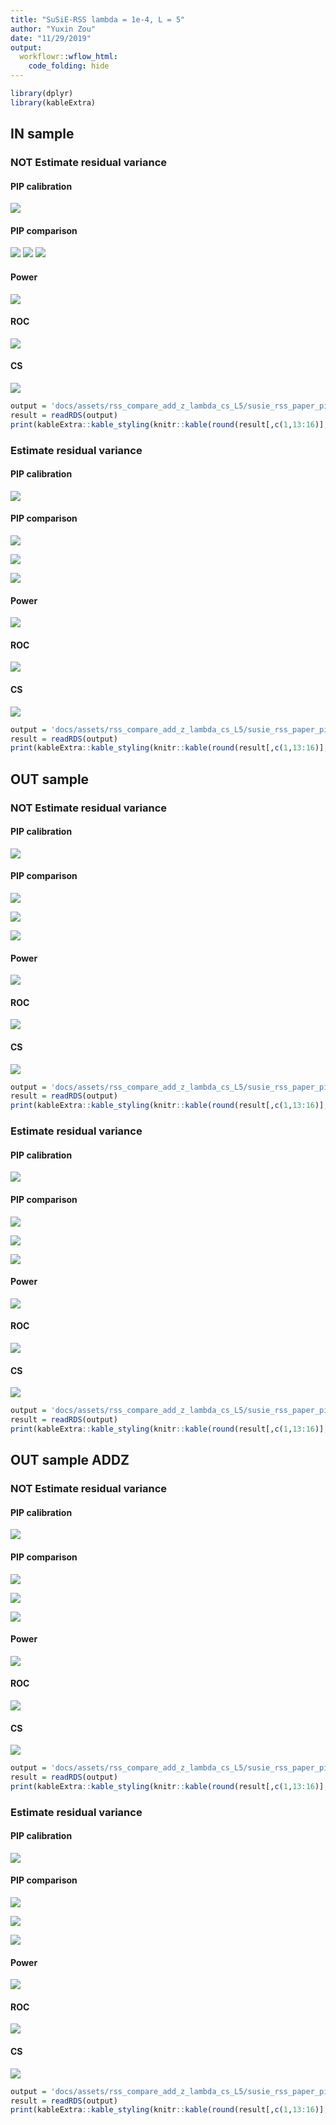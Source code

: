 ```yaml
---
title: "SuSiE-RSS lambda = 1e-4, L = 5"
author: "Yuxin Zou"
date: "11/29/2019"
output:
  workflowr::wflow_html:
    code_folding: hide
---
```


```r
library(dplyr)
library(kableExtra)
```

## IN sample

### NOT Estimate residual variance

#### PIP calibration

![](assets/rss_compare_add_z_lambda_pip_calibration_L5/susie_rss_paper_pip_AZFALSE_ldin_sample_ERFALSE_lamb1e-04_pipcali.png)

#### PIP comparison

![](assets/rss_compare_add_z_lambda_pip_comparison_L5/susie_rss_paper_pip_AZFALSE_ldin_sample_ERFALSE_lamb1e-04_rssVSorig.png)
![](assets/rss_compare_add_z_lambda_pip_comparison_L5/susie_rss_paper_pip_AZFALSE_ldin_sample_ERFALSE_lamb1e-04_rssVScaviar.png)
![](assets/rss_compare_add_z_lambda_pip_comparison_L5/susie_rss_paper_pip_AZFALSE_ldin_sample_ERFALSE_lamb1e-04_rssVSfinemap.png)

#### Power

![](assets/rss_compare_add_z_lambda_roc_L5/susie_rss_paper_pip_AZFALSE_ldin_sample_ERFALSE_lamb1e-04_roc_all_power_combine.png)

#### ROC

![](assets/rss_compare_add_z_lambda_roc_L5/susie_rss_paper_pip_AZFALSE_ldin_sample_ERFALSE_lamb1e-04_roc_all_roc_combine.png)

#### CS

![](assets/rss_compare_add_z_lambda_cs_L5/susie_rss_paper_pip_AZFALSE_ldin_sample_ERFALSE_lamb1e-04_cs_plots.png)

```r
output = 'docs/assets/rss_compare_add_z_lambda_cs_L5/susie_rss_paper_pip_AZFALSE_ldin_sample_ERFALSE_lamb1e-04_cs.rds'
result = readRDS(output)
print(kableExtra::kable_styling(knitr::kable(round(result[,c(1,13:16)],4))))
```

### Estimate residual variance

#### PIP calibration

![](assets/rss_compare_add_z_lambda_pip_calibration_L5/susie_rss_paper_pip_AZFALSE_ldin_sample_ERTRUE_lamb1e-04_pipcali.png)

#### PIP comparison

![](assets/rss_compare_add_z_lambda_pip_comparison_L5/susie_rss_paper_pip_AZFALSE_ldin_sample_ERTRUE_lamb1e-04_rssVSorig.png)

![](assets/rss_compare_add_z_lambda_pip_comparison_L5/susie_rss_paper_pip_AZFALSE_ldin_sample_ERTRUE_lamb1e-04_rssVScaviar.png)

![](assets/rss_compare_add_z_lambda_pip_comparison_L5/susie_rss_paper_pip_AZFALSE_ldin_sample_ERTRUE_lamb1e-04_rssVSfinemap.png)

#### Power

![](assets/rss_compare_add_z_lambda_roc_L5/susie_rss_paper_pip_AZFALSE_ldin_sample_ERTRUE_lamb1e-04_roc_all_power_combine.png)

#### ROC

![](assets/rss_compare_add_z_lambda_roc_L5/susie_rss_paper_pip_AZFALSE_ldin_sample_ERTRUE_lamb1e-04_roc_all_roc_combine.png)

#### CS

![](assets/rss_compare_add_z_lambda_cs_L5/susie_rss_paper_pip_AZFALSE_ldin_sample_ERTRUE_lamb1e-04_cs_plots.png)

```r
output = 'docs/assets/rss_compare_add_z_lambda_cs_L5/susie_rss_paper_pip_AZFALSE_ldin_sample_ERTRUE_lamb1e-04_cs.rds'
result = readRDS(output)
print(kableExtra::kable_styling(knitr::kable(round(result[,c(1,13:16)],4))))
```

## OUT sample

### NOT Estimate residual variance

#### PIP calibration

![](assets/rss_compare_add_z_lambda_pip_calibration_L5/susie_rss_paper_pip_AZFALSE_ldout_sample_ERFALSE_lamb1e-04_pipcali.png)

#### PIP comparison

![](assets/rss_compare_add_z_lambda_pip_comparison_L5/susie_rss_paper_pip_AZFALSE_ldout_sample_ERFALSE_lamb1e-04_rssVSbhat.png)

![](assets/rss_compare_add_z_lambda_pip_comparison_L5/susie_rss_paper_pip_AZFALSE_ldout_sample_ERFALSE_lamb1e-04_rssVScaviar.png)

![](assets/rss_compare_add_z_lambda_pip_comparison_L5/susie_rss_paper_pip_AZFALSE_ldout_sample_ERFALSE_lamb1e-04_rssVSfinemap.png)


#### Power

![](assets/rss_compare_add_z_lambda_roc_L5/susie_rss_paper_pip_AZFALSE_ldout_sample_ERFALSE_lamb1e-04_roc_all_power_combine.png)

#### ROC

![](assets/rss_compare_add_z_lambda_roc_L5/susie_rss_paper_pip_AZFALSE_ldout_sample_ERFALSE_lamb1e-04_roc_all_roc_combine.png)

#### CS

![](assets/rss_compare_add_z_lambda_cs_L5/susie_rss_paper_pip_AZFALSE_ldout_sample_ERFALSE_lamb1e-04_cs_plots.png)

```r
output = 'docs/assets/rss_compare_add_z_lambda_cs_L5/susie_rss_paper_pip_AZFALSE_ldout_sample_ERFALSE_lamb1e-04_cs.rds'
result = readRDS(output)
print(kableExtra::kable_styling(knitr::kable(round(result[,c(1,13:16)],4))))
```

### Estimate residual variance

#### PIP calibration

![](assets/rss_compare_add_z_lambda_pip_calibration_L5/susie_rss_paper_pip_AZFALSE_ldout_sample_ERTRUE_lamb1e-04_pipcali.png)

#### PIP comparison

![](assets/rss_compare_add_z_lambda_pip_comparison_L5/susie_rss_paper_pip_AZFALSE_ldout_sample_ERTRUE_lamb1e-04_rssVSbhat.png)

![](assets/rss_compare_add_z_lambda_pip_comparison_L5/susie_rss_paper_pip_AZFALSE_ldout_sample_ERTRUE_lamb1e-04_rssVScaviar.png)

![](assets/rss_compare_add_z_lambda_pip_comparison_L5/susie_rss_paper_pip_AZFALSE_ldout_sample_ERTRUE_lamb1e-04_rssVSfinemap.png)

#### Power

![](assets/rss_compare_add_z_lambda_roc_L5/susie_rss_paper_pip_AZFALSE_ldout_sample_ERTRUE_lamb1e-04_roc_all_power_combine.png)

#### ROC

![](assets/rss_compare_add_z_lambda_roc_L5/susie_rss_paper_pip_AZFALSE_ldout_sample_ERTRUE_lamb1e-04_roc_all_roc_combine.png)

#### CS

![](assets/rss_compare_add_z_lambda_cs_L5/susie_rss_paper_pip_AZFALSE_ldout_sample_ERFALSE_lamb1e-04_cs_plots.png)

```r
output = 'docs/assets/rss_compare_add_z_lambda_cs_L5/susie_rss_paper_pip_AZFALSE_ldout_sample_ERFALSE_lamb1e-04_cs.rds'
result = readRDS(output)
print(kableExtra::kable_styling(knitr::kable(round(result[,c(1,13:16)],4))))
```

## OUT sample ADDZ

### NOT Estimate residual variance

#### PIP calibration

![](assets/rss_compare_add_z_lambda_pip_calibration_L5/susie_rss_paper_pip_AZTRUE_ldout_sample_ERFALSE_lamb1e-04_pipcali.png)

#### PIP comparison

![](assets/rss_compare_add_z_lambda_pip_comparison_L5/susie_rss_paper_pip_AZTRUE_ldout_sample_ERFALSE_lamb1e-04_rssVSbhat.png)

![](assets/rss_compare_add_z_lambda_pip_comparison_L5/susie_rss_paper_pip_AZTRUE_ldout_sample_ERFALSE_lamb1e-04_rssVScaviar.png)

![](assets/rss_compare_add_z_lambda_pip_comparison_L5/susie_rss_paper_pip_AZTRUE_ldout_sample_ERFALSE_lamb1e-04_rssVSfinemap.png)

#### Power

![](assets/rss_compare_add_z_lambda_roc_L5/susie_rss_paper_pip_AZTRUE_ldout_sample_ERFALSE_lamb1e-04_roc_all_power_combine.png)

#### ROC

![](assets/rss_compare_add_z_lambda_roc_L5/susie_rss_paper_pip_AZTRUE_ldout_sample_ERFALSE_lamb1e-04_roc_all_roc_combine.png)

#### CS

![](assets/rss_compare_add_z_lambda_cs_L5/susie_rss_paper_pip_AZTRUE_ldout_sample_ERFALSE_lamb1e-04_cs_plots.png)

```r
output = 'docs/assets/rss_compare_add_z_lambda_cs_L5/susie_rss_paper_pip_AZTRUE_ldout_sample_ERFALSE_lamb1e-04_cs.rds'
result = readRDS(output)
print(kableExtra::kable_styling(knitr::kable(round(result[,c(1,13:16)],4))))
```

### Estimate residual variance

#### PIP calibration

![](assets/rss_compare_add_z_lambda_pip_calibration_L5/susie_rss_paper_pip_AZTRUE_ldout_sample_ERTRUE_lamb1e-04_pipcali.png)

#### PIP comparison

![](assets/rss_compare_add_z_lambda_pip_comparison_L5/susie_rss_paper_pip_AZTRUE_ldout_sample_ERTRUE_lamb1e-04_rssVSbhat.png)

![](assets/rss_compare_add_z_lambda_pip_comparison_L5/susie_rss_paper_pip_AZTRUE_ldout_sample_ERTRUE_lamb1e-04_rssVScaviar.png)

![](assets/rss_compare_add_z_lambda_pip_comparison_L5/susie_rss_paper_pip_AZTRUE_ldout_sample_ERTRUE_lamb1e-04_rssVSfinemap.png)

#### Power

![](assets/rss_compare_add_z_lambda_roc_L5/susie_rss_paper_pip_AZTRUE_ldout_sample_ERTRUE_lamb1e-04_roc_all_power_combine.png)

#### ROC

![](assets/rss_compare_add_z_lambda_roc_L5/susie_rss_paper_pip_AZTRUE_ldout_sample_ERTRUE_lamb1e-04_roc_all_roc_combine.png)

#### CS

![](assets/rss_compare_add_z_lambda_cs_L5/susie_rss_paper_pip_AZTRUE_ldout_sample_ERTRUE_lamb1e-04_cs_plots.png)

```r
output = 'docs/assets/rss_compare_add_z_lambda_cs_L5/susie_rss_paper_pip_AZTRUE_ldout_sample_ERTRUE_lamb1e-04_cs.rds'
result = readRDS(output)
print(kableExtra::kable_styling(knitr::kable(round(result[,c(1,13:16)],4))))
```
